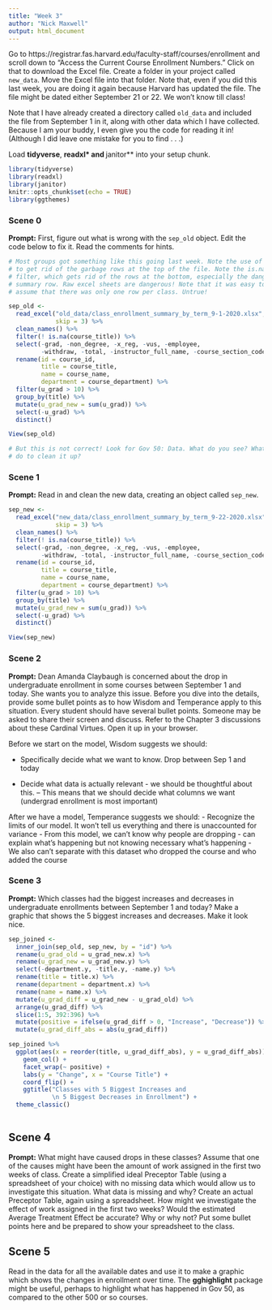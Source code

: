 ```yaml
---
title: "Week 3"
author: "Nick Maxwell"
output: html_document
---
```


Go to https://registrar.fas.harvard.edu/faculty-staff/courses/enrollment and scroll down to "Access the Current Course Enrollment Numbers." Click on that to download the Excel file. Create a folder in your project called `new_data`. Move the Excel file into that folder. Note that, even if you did this last week, you are doing it again because Harvard has updated the file. The file might be dated either September 21 or 22. We won't know till class!

Note that I have already created a directory called `old_data` and included the file from September 1 in it, along with other data which I have collected. Because I am your buddy, I even give you the code for reading it in! (Although I did leave one mistake for you to find . . .)

Load **tidyverse**, **readxl* and **janitor** into your setup chunk.

```r
library(tidyverse)
library(readxl)
library(janitor)
knitr::opts_chunk$set(echo = TRUE)
library(ggthemes)
```


### Scene 0

**Prompt:**  First, figure out what is wrong with the `sep_old` object. Edit the code below to fix it. Read the comments for hints.

```r
# Most groups got something like this going last week. Note the use of skip = 3
# to get rid of the garbage rows at the top of the file. Note the is.na()
# filter, which gets rid of the rows at the bottom, especially the dangerous
# summary row. Raw excel sheets are dangerous! Note that it was easy to naively
# assume that there was only one row per class. Untrue!

sep_old <- 
  read_excel("old_data/class_enrollment_summary_by_term_9-1-2020.xlsx", 
             skip = 3) %>% 
  clean_names() %>% 
  filter(! is.na(course_title)) %>% 
  select(-grad, -non_degree, -x_reg, -vus, -employee, 
         -withdraw, -total, -instructor_full_name, -course_section_code) %>%
  rename(id = course_id,
         title = course_title,
         name = course_name,
         department = course_department) %>% 
  filter(u_grad > 10) %>% 
  group_by(title) %>% 
  mutate(u_grad_new = sum(u_grad)) %>% 
  select(-u_grad) %>% 
  distinct()

View(sep_old)

# But this is not correct! Look for Gov 50: Data. What do you see? What can you
# do to clean it up?
```


### Scene 1

**Prompt:** Read in and clean the new data, creating an object called `sep_new`. 
```r
sep_new <- 
  read_excel("new_data/class_enrollment_summary_by_term_9-22-2020.xlsx", 
             skip = 3) %>% 
  clean_names() %>% 
  filter(! is.na(course_title)) %>% 
  select(-grad, -non_degree, -x_reg, -vus, -employee, 
         -withdraw, -total, -instructor_full_name, -course_section_code) %>%
  rename(id = course_id,
         title = course_title,
         name = course_name,
         department = course_department) %>% 
  filter(u_grad > 10) %>% 
  group_by(title) %>% 
  mutate(u_grad_new = sum(u_grad)) %>% 
  select(-u_grad) %>% 
  distinct()

View(sep_new)

```


### Scene 2

**Prompt:** Dean Amanda Claybaugh is concerned about the drop in undergraduate enrollment in some courses between September 1 and today. She wants you to analyze this issue. Before you dive into the details, provide some bullet points as to how Wisdom and Temperance apply to this situation. Every student should have several bullet points. Someone may be asked to share their screen and discuss. Refer to the Chapter 3 discussions about these Cardinal Virtues. Open it up in your browser.


Before we start on the model, Wisdom suggests we should:

- Specifically decide what we want to know. Drop between Sep 1 and today

- Decide what data is actually relevant - we should be thoughtful about this.
-- This means that we should decide what columns we want (undergrad enrollment is most important)


After we have a model, Temperance suggests we should:
- Recognize the limits of our model. It won't tell us everything and there is unaccounted for variance
- From this model, we can't know why people are dropping - can explain what's happening but not knowing necessary what's happening
- We also can't separate with this dataset who dropped the course and who added the course



### Scene 3

**Prompt:** Which classes had the biggest increases and decreases in undergraduate enrollments between September 1 and today? Make a graphic that shows the 5 biggest increases and decreases. Make it look nice.

```r

sep_joined <- 
  inner_join(sep_old, sep_new, by = "id") %>% 
  rename(u_grad_old = u_grad_new.x) %>% 
  rename(u_grad_new = u_grad_new.y) %>% 
  select(-department.y, -title.y, -name.y) %>% 
  rename(title = title.x) %>% 
  rename(department = department.x) %>% 
  rename(name = name.x) %>% 
  mutate(u_grad_diff = u_grad_new - u_grad_old) %>% 
  arrange(u_grad_diff) %>% 
  slice(1:5, 392:396) %>% 
  mutate(positive = ifelse(u_grad_diff > 0, "Increase", "Decrease")) %>% 
  mutate(u_grad_diff_abs = abs(u_grad_diff))

sep_joined %>% 
  ggplot(aes(x = reorder(title, u_grad_diff_abs), y = u_grad_diff_abs)) +
    geom_col() +
    facet_wrap(~ positive) +
    labs(y = "Change", x = "Course Title") +
    coord_flip() +
    ggtitle("Classes with 5 Biggest Increases and 
            \n 5 Biggest Decreases in Enrollment") +
  theme_classic()
  

```



## Scene 4

**Prompt:**  What might have caused drops in these classes? Assume that one of the causes might have been the amount of work assigned in the first two weeks of class. Create a simplified ideal Preceptor Table (using a spreadsheet of your choice) with no missing data which would allow us to investigate this situation. What data is missing and why? Create an actual Preceptor Table, again using a spreadsheet. How might we investigate the effect of work assigned in the first two weeks? Would the estimated Average Treatment Effect be accurate? Why or why not? Put some bullet points here and be prepared to show your spreadsheet to the class.


## Scene 5

Read in the data for all the available dates and use it to make a graphic which shows the changes in enrollment over time. The **gghighlight** package might be useful, perhaps to highlight what has happened in Gov 50, as compared to the other 500 or so courses.


